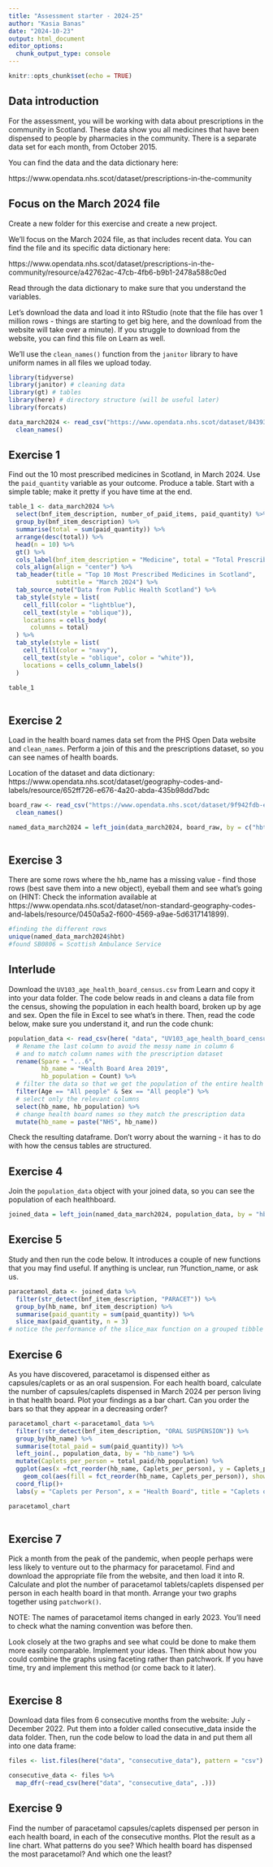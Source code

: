 ```yaml
---
title: "Assessment starter - 2024-25"
author: "Kasia Banas"
date: "2024-10-23"
output: html_document
editor_options: 
  chunk_output_type: console
---
```


```r
knitr::opts_chunk$set(echo = TRUE)
```

## Data introduction

For the assessment, you will be working with data about prescriptions in the community in Scotland. These data show you all medicines that have been dispensed to people by pharmacies in the community. There is a separate data set for each month, from October 2015.

You can find the data and the data dictionary here:

https://www.opendata.nhs.scot/dataset/prescriptions-in-the-community

## Focus on the March 2024 file

Create a new folder for this exercise and create a new project.

We'll focus on the March 2024 file, as that includes recent data. You can find the file and its specific data dictionary here:

https://www.opendata.nhs.scot/dataset/prescriptions-in-the-community/resource/a42762ac-47cb-4fb6-b9b1-2478a588c0ed

Read through the data dictionary to make sure that you understand the variables.

Let's download the data and load it into RStudio (note that the file has over 1 million rows - things are starting to get big here, and the download from the website will take over a minute). If you struggle to download from the website, you can find this file on Learn as well.

We'll use the `clean_names()` function from the `janitor` library to have uniform names in all files we upload today.

```r
library(tidyverse)
library(janitor) # cleaning data
library(gt) # tables
library(here) # directory structure (will be useful later)
library(forcats)

data_march2024 <- read_csv("https://www.opendata.nhs.scot/dataset/84393984-14e9-4b0d-a797-b288db64d088/resource/a42762ac-47cb-4fb6-b9b1-2478a588c0ed/download/pitc202403.csv") %>% 
  clean_names()

```

## Exercise 1

Find out the 10 most prescribed medicines in Scotland, in March 2024. Use the `paid_quantity` variable as your outcome. Produce a table. Start with a simple table; make it pretty if you have time at the end.

```r
table_1 <- data_march2024 %>% 
  select(bnf_item_description, number_of_paid_items, paid_quantity) %>% 
  group_by(bnf_item_description) %>% 
  summarise(total = sum(paid_quantity)) %>% 
  arrange(desc(total)) %>% 
  head(n = 10) %>% 
  gt() %>% 
  cols_label(bnf_item_description = "Medicine", total = "Total Prescribed") %>%
  cols_align(align = "center") %>% 
  tab_header(title = "Top 10 Most Prescribed Medicines in Scotland",
             subtitle = "March 2024") %>% 
  tab_source_note("Data from Public Health Scotland") %>% 
  tab_style(style = list(
    cell_fill(color = "lightblue"),
    cell_text(style = "oblique")),
    locations = cells_body(
      columns = total)
  ) %>% 
  tab_style(style = list(
    cell_fill(color = "navy"),
    cell_text(style = "oblique", color = "white")),
    locations = cells_column_labels()
  ) 

table_1
  
```

## Exercise 2

Load in the health board names data set from the PHS Open Data website and `clean_names`. Perform a join of this and the prescriptions dataset, so you can see names of health boards.

Location of the dataset and data dictionary: https://www.opendata.nhs.scot/dataset/geography-codes-and-labels/resource/652ff726-e676-4a20-abda-435b98dd7bdc

```r
board_raw <- read_csv("https://www.opendata.nhs.scot/dataset/9f942fdb-e59e-44f5-b534-d6e17229cc7b/resource/652ff726-e676-4a20-abda-435b98dd7bdc/download/hb14_hb19.csv") %>% 
  clean_names()

named_data_march2024 = left_join(data_march2024, board_raw, by = c("hbt" = "hb"))
  
```

## Exercise 3

There are some rows where the hb_name has a missing value - find those rows (best save them into a new object), eyeball them and see what's going on (HINT: Check the information available at https://www.opendata.nhs.scot/dataset/non-standard-geography-codes-and-labels/resource/0450a5a2-f600-4569-a9ae-5d6317141899).

```r
#finding the different rows
unique(named_data_march2024$hbt)
#found SB0806 = Scottish Ambulance Service 


```


## Interlude


Download the `UV103_age_health_board_census.csv` from Learn and copy it into your data folder. The code below reads in and cleans a data file from the census, showing the population in each health board, broken up by age and sex. Open the file in Excel to see what's in there. Then, read the code below, make sure you understand it, and run the code chunk:


```r

population_data <- read_csv(here( "data", "UV103_age_health_board_census.csv"), skip = 10) %>% 
  # Rename the last column to avoid the messy name in column 6
  # and to match column names with the prescription dataset
  rename(Spare = "...6",
         hb_name = "Health Board Area 2019",
         hb_population = Count) %>% 
  # filter the data so that we get the population of the entire health board
  filter(Age == "All people" & Sex == "All people") %>% 
  # select only the relevant columns
  select(hb_name, hb_population) %>% 
  # change health board names so they match the prescription data
  mutate(hb_name = paste("NHS", hb_name))

```

Check the resulting dataframe. Don't worry about the warning - it has to do with how the census tables are structured. 

## Exercise 4

Join the `population_data` object with your joined data, so you can see the population of each healthboard. 

```r
joined_data = left_join(named_data_march2024, population_data, by = "hb_name")

```

## Exercise 5

Study and then run the code below. It introduces a couple of new functions that you may find useful. If anything is unclear, run ?function_name, or ask us.

```r
paracetamol_data <- joined_data %>% 
  filter(str_detect(bnf_item_description, "PARACET")) %>% 
  group_by(hb_name, bnf_item_description) %>% 
  summarise(paid_quantity = sum(paid_quantity)) %>% 
  slice_max(paid_quantity, n = 3) 
# notice the performance of the slice_max function on a grouped tibble
```


## Exercise 6

As you have discovered, paracetamol is dispensed either as capsules/caplets or as an oral suspension. For each health board, calculate the number of capsules/caplets dispensed in March 2024 per person living in that health board. Plot your findings as a bar chart. Can you order the bars so that they appear in a decreasing order?

```r
paracetamol_chart <-paracetamol_data %>% 
  filter(!str_detect(bnf_item_description, "ORAL SUSPENSION")) %>%
  group_by(hb_name) %>%
  summarise(total_paid = sum(paid_quantity)) %>% 
  left_join(., population_data, by = "hb_name") %>% 
  mutate(Caplets_per_person = total_paid/hb_population) %>% 
  ggplot(aes(x =fct_reorder(hb_name, Caplets_per_person), y = Caplets_per_person))+
    geom_col(aes(fill = fct_reorder(hb_name, Caplets_per_person)), show.legend = FALSE)+
  coord_flip()+
  labs(y = "Caplets per Person", x = "Health Board", title = "Caplets of Paracetamol per Person in Scottish Health Boards")

paracetamol_chart
  
```

## Exercise 7

Pick a month from the peak of the pandemic, when people perhaps were less likely to venture out to the pharmacy for paracetamol. Find and download the appropriate file from the website, and then load it into R. Calculate and plot the number of paracetamol tablets/caplets dispensed per person in each health board in that month. Arrange your two graphs together using `patchwork()`.

NOTE: The names of paracetamol items changed in early 2023. You'll need to check what the naming convention was before then.

Look closely at the two graphs and see what could be done to make them more easily comparable. Implement your ideas. Then think about how you could combine the graphs using faceting rather than patchwork. If you have time, try and implement this method (or come back to it later).

```r

```

## Exercise 8

Download data files from 6 consecutive months from the website: July - December 2022. Put them into a folder called consecutive_data inside the data folder. Then, run the code below to load the data in and put them all into one data frame:

```r
files <- list.files(here("data", "consecutive_data"), pattern = "csv")

consecutive_data <- files %>% 
  map_dfr(~read_csv(here("data", "consecutive_data", .)))
```

## Exercise 9

Find the number of paracetamol capsules/caplets dispensed per person in each health board, in each of the consecutive months. Plot the result as a line chart. What patterns do you see? Which health board has dispensed the most paracetamol? And which one the least?

```r

```
